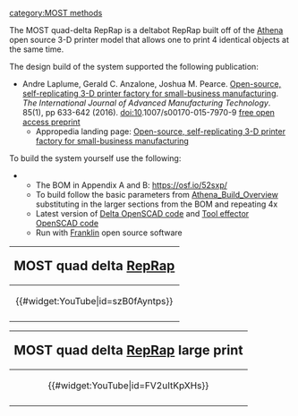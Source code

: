 {{MOST}}
{{MOST-RepRap}}
[[category:MOST methods]]

The MOST quad-delta RepRap is a deltabot RepRap built off of the [[Athena]] open source 3-D printer model that allows one to print 4 identical objects at the same time.

The design build of the system supported the following publication:

* Andre Laplume, Gerald C. Anzalone, Joshua M. Pearce. [http://dx.doi.org/10.1007/s00170-015-7970-9 Open-source, self-replicating 3-D printer factory for small-business manufacturing]. ''The International Journal of Advanced Manufacturing Technology''. 85(1), pp 633-642 (2016). doi:10.​1007/​s00170-015-7970-9 [https://www.academia.edu/26436543/Open-Source_Self-Replicating_3-D_Printer_Factory_for_Small-Business_Manufacturing free open access preprint] 
** Appropedia landing page: [[Open-source, self-replicating 3-D printer factory for small-business manufacturing]]

To build the system yourself use the following:
** The BOM in Appendix A and B: https://osf.io/52sxp/ 
** To build follow the basic parameters from [[Athena_Build_Overview]] substituting in the larger sections from the BOM and repeating 4x
** Latest version of [https://github.com/phidiasllc/athena Delta OpenSCAD code] and [https://github.com/phidiasllc/tool_effector Tool effector OpenSCAD code]
** Run with [[Franklin]] open source software

{|style="border:1px solid black; background-color: lightgreen; margin-left:.1em; margin-top:2px; -moz-border-radius:15px;" align="right" width="240px"
!<big><big>MOST quad delta [[RepRap]]</big>
|-
|<center>{{#widget:YouTube|id=szB0fAyntps}} </center>
|-
|}

{|style="border:1px solid black; background-color: lightgreen; margin-left:.1em; margin-top:2px; -moz-border-radius:15px;" align="right" width="240px"
!<big><big>MOST quad delta [[RepRap]] large print</big>
|-
|<center>{{#widget:YouTube|id=FV2uItKpXHs}} </center>
|-
|}